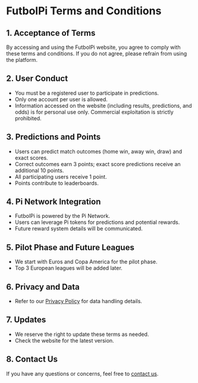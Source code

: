 # FutbolPi Terms and Conditions

## 1. Acceptance of Terms

By accessing and using the FutbolPi website, you agree to comply with these terms and conditions. If you do not agree, please refrain from using the platform.

## 2. User Conduct

- You must be a registered user to participate in predictions.
- Only one account per user is allowed.
- Information accessed on the website (including results, predictions, and odds) is for personal use only. Commercial exploitation is strictly prohibited.

## 3. Predictions and Points

- Users can predict match outcomes (home win, away win, draw) and exact scores.
- Correct outcomes earn 3 points; exact score predictions receive an additional 10 points.
- All participating users receive 1 point.
- Points contribute to leaderboards.

## 4. Pi Network Integration

- FutbolPi is powered by the Pi Network.
- Users can leverage Pi tokens for predictions and potential rewards.
- Future reward system details will be communicated.

## 5. Pilot Phase and Future Leagues

- We start with Euros and Copa America for the pilot phase.
- Top 3 European leagues will be added later.

## 6. Privacy and Data

- Refer to our [Privacy Policy](/legal/privacy) for data handling details.

## 7. Updates

- We reserve the right to update these terms as needed.
- Check the website for the latest version.

## 8. Contact Us

If you have any questions or concerns, feel free to [contact us](https://futbolpi.vercel.app/telegram).
